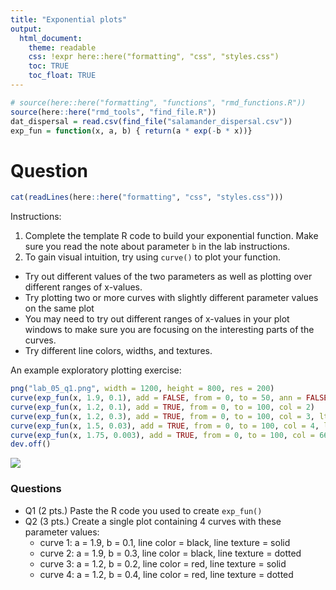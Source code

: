 ```yaml
---
title: "Exponential plots"
output:  
  html_document:
    theme: readable
    css: !expr here::here("formatting", "css", "styles.css")
    toc: TRUE
    toc_float: TRUE
---
```



```r
# source(here::here("formatting", "functions", "rmd_functions.R"))
source(here::here("rmd_tools", "find_file.R"))
dat_dispersal = read.csv(find_file("salamander_dispersal.csv"))
exp_fun = function(x, a, b) { return(a * exp(-b * x))}
```


Question
========

```r
cat(readLines(here::here("formatting", "css", "styles.css")))
```

Instructions:

1. Complete the template R code to build your exponential function.  Make sure you read the note about parameter `b` in the lab instructions.
2. To gain visual intuition, try using `curve()` to plot your function.
  - Try out different values of the two parameters as well as plotting over different ranges of x-values.
  - Try plotting two or more curves with slightly different parameter values on the same plot
  - You may need to try out different ranges of x-values in your plot windows to make sure you are focusing on the interesting parts of the curves.
  - Try different line colors, widths, and textures.

An example exploratory plotting exercise:

```r
png("lab_05_q1.png", width = 1200, height = 800, res = 200)
curve(exp_fun(x, 1.9, 0.1), add = FALSE, from = 0, to = 50, ann = FALSE, axes = FALSE, ylab = "f(x)"); box()
curve(exp_fun(x, 1.2, 0.1), add = TRUE, from = 0, to = 100, col = 2)
curve(exp_fun(x, 1.2, 0.3), add = TRUE, from = 0, to = 100, col = 3, lty = 2, lwd = 3)
curve(exp_fun(x, 1.5, 0.03), add = TRUE, from = 0, to = 100, col = 4, lwd = 2)
curve(exp_fun(x, 1.75, 0.003), add = TRUE, from = 0, to = 100, col = 66, lwd = 3, lty = 4)
dev.off()
```

![](`r find_file("lab_05_q1.png")`)
<!-- ![]("lab_05_q1.png") -->


<div class="questionborder">
### Questions

- Q1 (2 pts.) Paste the R code you used to create `exp_fun()`
- Q2 (3 pts.) Create a single plot containing 4 curves with these parameter values:
  - curve 1: a = 1.9, b = 0.1, line color = black, line texture = solid
  - curve 2: a = 1.9, b = 0.3, line color = black, line texture = dotted
  - curve 3: a = 1.2, b = 0.2, line color = red, line texture = solid
  - curve 4: a = 1.2, b = 0.4, line color = red, line texture = dotted

</div>






